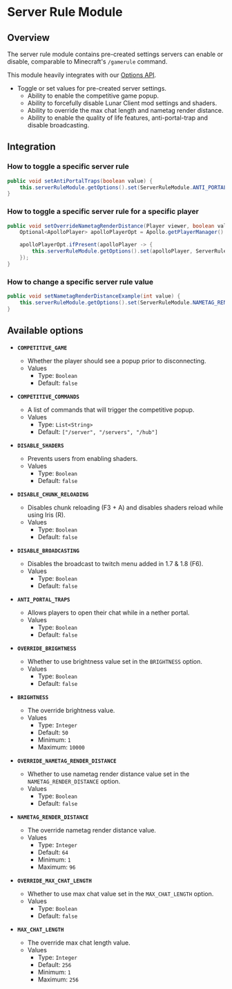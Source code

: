 # Server Rule Module

## Overview

The server rule module contains pre-created settings servers can enable or disable, comparable to Minecraft's `/gamerule` command.

This module heavily integrates with our [Options API](apollo/developers/options).

- Toggle or set values for pre-created server settings.
  - Ability to enable the competitive game popup.
  - Ability to forcefully disable Lunar Client mod settings and shaders.
  - Ability to override the max chat length and nametag render distance.
  - Ability to enable the quality of life features, anti-portal-trap and disable broadcasting.

## Integration

### How to toggle a specific server rule

```java
public void setAntiPortalTraps(boolean value) {
    this.serverRuleModule.getOptions().set(ServerRuleModule.ANTI_PORTAL_TRAPS, value);
}
```

### How to toggle a specific server rule for a specific player

```java
public void setOverrideNametagRenderDistance(Player viewer, boolean value) {
    Optional<ApolloPlayer> apolloPlayerOpt = Apollo.getPlayerManager().getPlayer(viewer.getUniqueId());

    apolloPlayerOpt.ifPresent(apolloPlayer -> {
        this.serverRuleModule.getOptions().set(apolloPlayer, ServerRuleModule.OVERRIDE_NAMETAG_RENDER_DISTANCE, value);
    });
}
```

### How to change a specific server rule value

```java
public void setNametagRenderDistanceExample(int value) {
    this.serverRuleModule.getOptions().set(ServerRuleModule.NAMETAG_RENDER_DISTANCE, value);
}
```

## Available options

- __`COMPETITIVE_GAME`__
    - Whether the player should see a popup prior to disconnecting.
    - Values
        - Type: `Boolean`
        - Default: `false`

- __`COMPETITIVE_COMMANDS`__
    - A list of commands that will trigger the competitive popup.
    - Values
        - Type: `List<String>`
        - Default: `["/server", "/servers", "/hub"]`

- __`DISABLE_SHADERS`__
    - Prevents users from enabling shaders.
    - Values
        - Type: `Boolean`
        - Default: `false`

- __`DISABLE_CHUNK_RELOADING`__
    - Disables chunk reloading (F3 + A) and disables shaders reload while using Iris (R).
    - Values
        - Type: `Boolean`
        - Default: `false`

- __`DISABLE_BROADCASTING`__
    - Disables the broadcast to twitch menu added in 1.7 & 1.8 (F6).
    - Values
        - Type: `Boolean`
        - Default: `false`

- __`ANTI_PORTAL_TRAPS`__
    - Allows players to open their chat while in a nether portal.
    - Values
        - Type: `Boolean`
        - Default: `false`

- __`OVERRIDE_BRIGHTNESS`__
    - Whether to use brightness value set in the `BRIGHTNESS` option.
    - Values
        - Type: `Boolean`
        - Default: `false`

- __`BRIGHTNESS`__
    - The override brightness value.
    - Values
        - Type: `Integer`
        - Default: `50`
        - Minimum: `1`
        - Maximum: `10000`

- __`OVERRIDE_NAMETAG_RENDER_DISTANCE`__
    - Whether to use nametag render distance value set in the `NAMETAG_RENDER_DISTANCE` option.
    - Values
        - Type: `Boolean`
        - Default: `false`

- __`NAMETAG_RENDER_DISTANCE`__
    - The override nametag render distance value.
    - Values
        - Type: `Integer`
        - Default: `64`
        - Minimum: `1`
        - Maximum: `96`

- __`OVERRIDE_MAX_CHAT_LENGTH`__
    - Whether to use max chat value set in the `MAX_CHAT_LENGTH` option.
    - Values
        - Type: `Boolean`
        - Default: `false`

- __`MAX_CHAT_LENGTH`__
    - The override max chat length value.
    - Values
        - Type: `Integer`
        - Default: `256`
        - Minimum: `1`
        - Maximum: `256`
